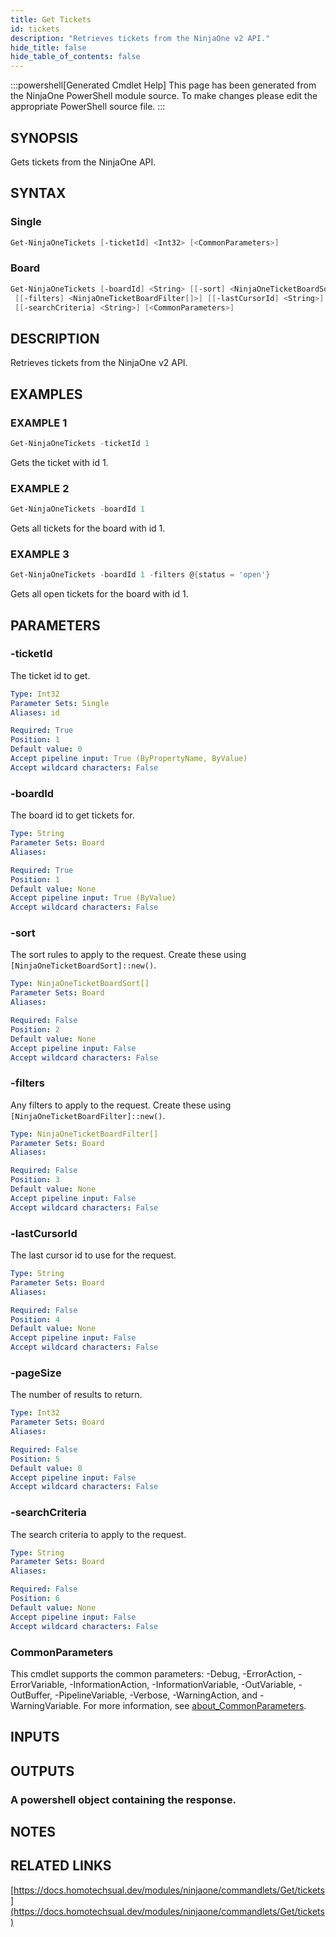 ```yaml
---
title: Get Tickets
id: tickets
description: "Retrieves tickets from the NinjaOne v2 API."
hide_title: false
hide_table_of_contents: false
---
```


:::powershell[Generated Cmdlet Help]
This page has been generated from the NinjaOne PowerShell module source. To make changes please edit the appropriate PowerShell source file.
:::

## SYNOPSIS

Gets tickets from the NinjaOne API.

## SYNTAX

### Single

```powershell
Get-NinjaOneTickets [-ticketId] <Int32> [<CommonParameters>]
```

### Board

```powershell
Get-NinjaOneTickets [-boardId] <String> [[-sort] <NinjaOneTicketBoardSort[]>]
 [[-filters] <NinjaOneTicketBoardFilter[]>] [[-lastCursorId] <String>] [[-pageSize] <Int32>]
 [[-searchCriteria] <String>] [<CommonParameters>]
```

## DESCRIPTION

Retrieves tickets from the NinjaOne v2 API.

## EXAMPLES

### EXAMPLE 1

```powershell
Get-NinjaOneTickets -ticketId 1
```

Gets the ticket with id 1.

### EXAMPLE 2

```powershell
Get-NinjaOneTickets -boardId 1
```

Gets all tickets for the board with id 1.

### EXAMPLE 3

```powershell
Get-NinjaOneTickets -boardId 1 -filters @{status = 'open'}
```

Gets all open tickets for the board with id 1.

## PARAMETERS

### -ticketId

The ticket id to get.

```yaml
Type: Int32
Parameter Sets: Single
Aliases: id

Required: True
Position: 1
Default value: 0
Accept pipeline input: True (ByPropertyName, ByValue)
Accept wildcard characters: False
```

### -boardId

The board id to get tickets for.

```yaml
Type: String
Parameter Sets: Board
Aliases:

Required: True
Position: 1
Default value: None
Accept pipeline input: True (ByValue)
Accept wildcard characters: False
```

### -sort

The sort rules to apply to the request.
Create these using `[NinjaOneTicketBoardSort]::new()`.

```yaml
Type: NinjaOneTicketBoardSort[]
Parameter Sets: Board
Aliases:

Required: False
Position: 2
Default value: None
Accept pipeline input: False
Accept wildcard characters: False
```

### -filters

Any filters to apply to the request.
Create these using `[NinjaOneTicketBoardFilter]::new()`.

```yaml
Type: NinjaOneTicketBoardFilter[]
Parameter Sets: Board
Aliases:

Required: False
Position: 3
Default value: None
Accept pipeline input: False
Accept wildcard characters: False
```

### -lastCursorId

The last cursor id to use for the request.

```yaml
Type: String
Parameter Sets: Board
Aliases:

Required: False
Position: 4
Default value: None
Accept pipeline input: False
Accept wildcard characters: False
```

### -pageSize

The number of results to return.

```yaml
Type: Int32
Parameter Sets: Board
Aliases:

Required: False
Position: 5
Default value: 0
Accept pipeline input: False
Accept wildcard characters: False
```

### -searchCriteria

The search criteria to apply to the request.

```yaml
Type: String
Parameter Sets: Board
Aliases:

Required: False
Position: 6
Default value: None
Accept pipeline input: False
Accept wildcard characters: False
```

### CommonParameters

This cmdlet supports the common parameters: -Debug, -ErrorAction, -ErrorVariable, -InformationAction, -InformationVariable, -OutVariable, -OutBuffer, -PipelineVariable, -Verbose, -WarningAction, and -WarningVariable. For more information, see [about_CommonParameters](http://go.microsoft.com/fwlink/?LinkID=113216).

## INPUTS


## OUTPUTS

### A powershell object containing the response.

## NOTES

## RELATED LINKS

[https://docs.homotechsual.dev/modules/ninjaone/commandlets/Get/tickets](https://docs.homotechsual.dev/modules/ninjaone/commandlets/Get/tickets)
